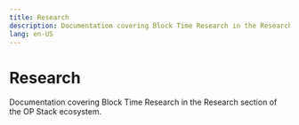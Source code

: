 ```yaml
---
title: Research
description: Documentation covering Block Time Research in the Research section of the OP Stack ecosystem.
lang: en-US
---
```



# Research

Documentation covering Block Time Research in the Research section of the OP Stack ecosystem.

<Cards>
  <Card title="Block time research" href="/stack/research/block-time-research" />
</Cards>
